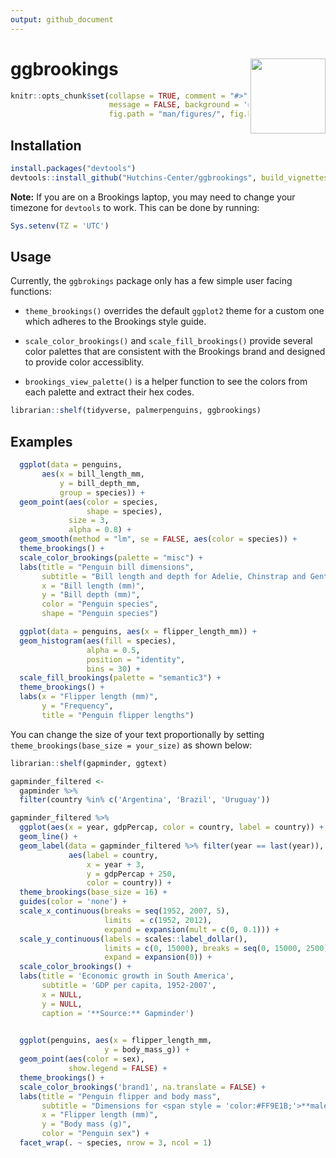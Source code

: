 ```yaml
---
output: github_document
---
```


<!-- README.md is generated from README.Rmd. Please edit that file -->

# ggbrookings <img src="man/figures/logo.png" align="right" width="120"/>

```r
knitr::opts_chunk$set(collapse = TRUE, comment = "#>", warning = FALSE,
                      message = FALSE, background = '#FAFAFA', fig.width = 7,
                      fig.path = "man/figures/", fig.height = 7, fig.align = "center")
```

## Installation

```r
install.packages("devtools")
devtools::install_github("Hutchins-Center/ggbrookings", build_vignettes = TRUE)
```

**Note:** If you are on a Brookings laptop, you may need to change your timezone for `devtools` to work.
This can be done by running:

```r
Sys.setenv(TZ = 'UTC')
```

## Usage

Currently, the `ggbrokings` package only has a few simple user facing functions:

-   `theme_brookings()` overrides the default `ggplot2` theme for a custom one which adheres to the Brookings style guide.

-   `scale_color_brookings()` and `scale_fill_brookings()` provide several color palettes that are consistent with the Brookings brand and designed to provide color accessiblity.

-   `brookings_view_palette()` is a helper function to see the colors from each palette and extract their hex codes.

```r
librarian::shelf(tidyverse, palmerpenguins, ggbrookings)
```

## Examples

```r

  ggplot(data = penguins,
       aes(x = bill_length_mm,
           y = bill_depth_mm,
           group = species)) +
  geom_point(aes(color = species,
                 shape = species),
             size = 3,
             alpha = 0.8) +
  geom_smooth(method = "lm", se = FALSE, aes(color = species)) +
  theme_brookings() +
  scale_color_brookings(palette = "misc") +
  labs(title = "Penguin bill dimensions",
       subtitle = "Bill length and depth for Adelie, Chinstrap and Gentoo Penguins at Palmer Station LTER",
       x = "Bill length (mm)",
       y = "Bill depth (mm)",
       color = "Penguin species",
       shape = "Penguin species")
```

```r
  ggplot(data = penguins, aes(x = flipper_length_mm)) +
  geom_histogram(aes(fill = species),
                 alpha = 0.5,
                 position = "identity",
                 bins = 30) +
  scale_fill_brookings(palette = "semantic3") +
  theme_brookings() +
  labs(x = "Flipper length (mm)",
       y = "Frequency",
       title = "Penguin flipper lengths")

```

You can change the size of your text proportionally by setting `theme_brookings(base_size = your_size)` as shown below:

```r
librarian::shelf(gapminder, ggtext)

gapminder_filtered <-
  gapminder %>% 
  filter(country %in% c('Argentina', 'Brazil', 'Uruguay'))  

gapminder_filtered %>% 
  ggplot(aes(x = year, gdpPercap, color = country, label = country)) +
  geom_line() +
  geom_label(data = gapminder_filtered %>% filter(year == last(year)), 
             aes(label = country, 
                 x = year + 3, 
                 y = gdpPercap + 250, 
                 color = country)) +
  theme_brookings(base_size = 16) +
  guides(color = 'none') +
  scale_x_continuous(breaks = seq(1952, 2007, 5),
                     limits  = c(1952, 2012),
                     expand = expansion(mult = c(0, 0.1))) +
  scale_y_continuous(labels = scales::label_dollar(), 
                     limits = c(0, 15000), breaks = seq(0, 15000, 2500),
                     expand = expansion(0)) +
  scale_color_brookings() +
  labs(title = 'Economic growth in South America',
       subtitle = 'GDP per capita, 1952-2007',
       x = NULL, 
       y = NULL, 
       caption = '**Source:** Gapminder')
  
```

```r
  ggplot(penguins, aes(x = flipper_length_mm,
                     y = body_mass_g)) +
  geom_point(aes(color = sex),
             show.legend = FALSE) +
  theme_brookings() +
  scale_color_brookings('brand1', na.translate = FALSE) +
  labs(title = "Penguin flipper and body mass",
       subtitle = "Dimensions for <span style = 'color:#FF9E1B;'>**male**</span> and <span style = 'color:#003A79;'>**female**</span> Adelie, Chinstrap and Gentoo Penguins at Palmer Station LTER",
       x = "Flipper length (mm)",
       y = "Body mass (g)",
       color = "Penguin sex") +
  facet_wrap(. ~ species, nrow = 3, ncol = 1)
```
